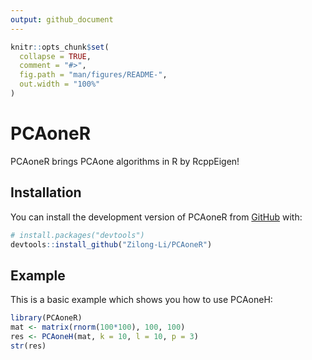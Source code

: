 ```yaml
---
output: github_document
---
```


<!-- README.md is generated from README.Rmd. Please edit that file -->

```r
knitr::opts_chunk$set(
  collapse = TRUE,
  comment = "#>",
  fig.path = "man/figures/README-",
  out.width = "100%"
)
```

# PCAoneR

<!-- badges: start -->
<!-- badges: end -->

PCAoneR brings PCAone algorithms in R by RcppEigen!

## Installation

You can install the development version of PCAoneR from [GitHub](https://github.com/) with:

``` r
# install.packages("devtools")
devtools::install_github("Zilong-Li/PCAoneR")
```

## Example

This is a basic example which shows you how to use PCAoneH:

```r
library(PCAoneR)
mat <- matrix(rnorm(100*100), 100, 100)
res <- PCAoneH(mat, k = 10, l = 10, p = 3)
str(res)
```

